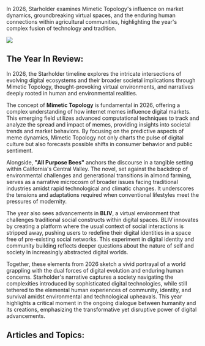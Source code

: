 In 2026, Starholder examines Mimetic Topology's influence on market dynamics, groundbreaking virtual spaces, and the enduring human connections within agricultural communities, highlighting the year's complex fusion of technology and tradition.

![](https://drbs5yklwtho3.cloudfront.net/images/1752608323848-a8782fqr2q-image.jpg)

## The Year In Review:

In 2026, the Starholder timeline explores the intricate intersections of evolving digital ecosystems and their broader societal implications through Mimetic Topology, thought-provoking virtual environments, and narratives deeply rooted in human and environmental realities.

The concept of **Mimetic Topology** is fundamental in 2026, offering a complex understanding of how internet memes influence digital markets. This emerging field utilizes advanced computational techniques to track and analyze the spread and impact of memes, providing insights into societal trends and market behaviors. By focusing on the predictive aspects of meme dynamics, Mimetic Topology not only charts the pulse of digital culture but also forecasts possible shifts in consumer behavior and public sentiment.

Alongside, **"All Purpose Bees"** anchors the discourse in a tangible setting within California's Central Valley. The novel, set against the backdrop of environmental challenges and generational transitions in almond farming, serves as a narrative microcosm of broader issues facing traditional industries amidst rapid technological and climatic changes. It underscores the tensions and adaptations required when conventional lifestyles meet the pressures of modernity.

The year also sees advancements in **BLIV**, a virtual environment that challenges traditional social constructs within digital spaces. BLIV innovates by creating a platform where the usual context of social interactions is stripped away, pushing users to redefine their digital identities in a space free of pre-existing social networks. This experiment in digital identity and community building reflects deeper questions about the nature of self and society in increasingly abstracted digital worlds.

Together, these elements from 2026 sketch a vivid portrayal of a world grappling with the dual forces of digital evolution and enduring human concerns. Starholder's narrative captures a society navigating the complexities introduced by sophisticated digital technologies, while still tethered to the elemental human experiences of community, identity, and survival amidst environmental and technological upheavals. This year highlights a critical moment in the ongoing dialogue between humanity and its creations, emphasizing the transformative yet disruptive power of digital advancements.

## Articles and Topics:
